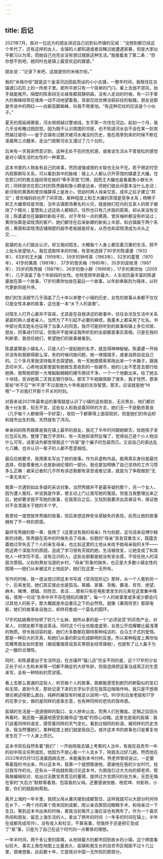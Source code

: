 ```yaml
---
---
---
```

title: 后记
---






2021年7月，我对一位远方的朋友讲述自己初到仙市镇的见闻：“没想到都已经这个年代了，还有这样的女人，全镇的人都知道或者目睹过她遭遇家暴，但是大家似乎都习以为常，而她自己也完全没有想过摆脱这种生活。”我接着发了第二条：“但你想不到吧，她同时也是镇上最受欢迎的媒婆。”

朋友说：“记录下来吧，这就是你的米格尔街。”

我的“米格尔街”就是这个釜溪河边因盐而设的小小古镇，一整年时间，我租住在古镇渡口石阶上的一所房子里。那所平房只有一个简单的门闩，看上去弱不禁风，抬手就能推开。隔壁的陈家祠无论昼夜都寂静阴森，没有人走动的时候，有一只手掌大的蜘蛛经常在墙角一动不动地望着我，背部花纹仿佛涂鸦彩绘的骷髅。朋友说那是传说中的网红——白额高脚蜘蛛，叫我不用害怕。“有这种花纹的应该是个小伙子。”

夏天的雨延绵骤密，河水频频越过警戒线，生平第一次住在河边，起初一个月，我几乎没有睡过囫囵觉。因为既不认识周围的邻居，也不知道河水会不会在某一刻突然越过堤坝——鉴于古镇有过数次被河水淹没的历史，我在雨季到来的时候不断在凌晨两三点醒来，走出门观察河水又漫过了几个台阶。

后来有一天我突然意识到，这种无处不在的危机感，或者说生活从不曾放松的感觉是对小镇生活的女性的一种寓意。

这本书里的人物各有自己的故事，然而或强或弱的关联也无处不在。若于限定时空内观察群际关系，可以看到其中的脉络：镇上人人都认识开茶馆的媒婆王大孃，住在箭口村的詹五姐经常在她的“牵手茶馆”打牌，因而王大孃也是看着詹小群长大的；同样居住在箭口村的陈秀娥和詹小群是远亲，但她们彼此间基本没什么走动；新河街的黄茜和曾庆梅算得上是发小，但幼时两人母亲交恶，成年之后才建立“邦交”；曾庆梅妈妈也开了间茶馆，某种程度上和王大孃的茶馆是竞争关系；杨瞎子和王大孃曾经是邻居，当年古镇那场著名的火灾，就是她们在内的五家人的房子被烧了个精光；童慧和上述这些人都相识，住所也只有几步路的距离，却从来没有交往；陈婆婆住在偏僻的新街子街，对于年轻一点的黄茜、曾庆梅听都没有听说过；黄欣怡算是梁晓清的客户，她们都住在后来新建的新街上半部，和古镇属于两个系统；黄茜和梁晓清店铺隔壁的超市老板娘是好友，从而也和梁晓清成为点头之交……

盐镇的女人们彼此认识，却又相对陌生，大概每个人身上都压着沉重的生活，顾不上抬头张望他人。我在选取样本的时候，有意地选择了90岁的陈婆婆（1932年）、63岁的王大孃（1959年）、59岁的钟传英（1963年）、52岁的童慧（1970年）、41岁的黄茜（1981年）、37岁的曾庆梅（1985年）、35岁的梁晓清（1987年）、35岁的陈秀娥（1987年）、26岁的詹小群（1996年）、17岁的黄欣怡（2005年），几乎涵盖了各个年龄段的女性。也特意把年龄最大、人生阅历最丰富的陈婆婆放在第一个故事，17岁的黄欣怡放在最后一个故事，以年龄串联则为降序，以时代更新则是升序。

她们的生活细节几乎涵盖了几十年以来整个小镇的历史，女性的故事从来都不仅仅只是女性本身的故事，这也是一本“乡下人的哀歌”。

对陌生人打开心扉并不容易，尤其是在自我讲述的故事中，往往会涉及生活中关系紧密的熟人或者亲人。当然为了不引起不必要的麻烦，我基本上都采用了化名。书中部分真实姓名也征得了当事人的同意。我尽可能将听到的故事和镇上多位邻居、朋友、同事进行印证，但我并不能保证我所听到的全部都是事实真相，只是在我的判断里，我信任她们，希望她们的故事被看到。

陈婆婆算是小镇名人，只是人们一提起她的名字，就显得神神秘秘。陈婆婆一开始并没有和我聊得那么深，有的时候问她问题，她一律摆摆手，或者自顾自说自己的。三个多月里我坚持每天去探望她，有一天她摸摸索索拖出来一个木箱子，跟我念叨半天，心疼地说那里面有她做生意收到的一些硬币，她的儿女不愿意去银行给她换，我帮她把那一大堆黏黏糊糊的硬币擦拭干净，一个一个地数出来，给了她五十块钱，告诉她第二天我去银行排队。那天下午她跟我聊了很多，我才恍然，原来那些“听不见”“听不清”不过是她九十年练就的生存智慧。那天，应该就是她“咔嗒”一下对我打开那个开关的时刻。

对我来说2021年最幸运的事情就是认识了小镇的这些朋友，无论男女，他们都对我十分友善，知无不言。这些女人和我说着同样的方言，她们无一不是勤劳善良（几乎每个人都做得一手好菜），收拾一下都算得上面容姣好。但是她们的命运却和城市出生的我，天然就有了鸿沟。

单亲妈妈陈秀娥算是我在镇上最早的朋友，我花了半年时间跟她聊天，给她孩子发红包买礼物，整理了数万字资料，有一天她却突然反悔了，觉得自己是个小人物没什么可写，话里话外都觉得我这个“作家”是个骗子的包装而已。又说自己的表达乱七八糟，也许认识一辈子的人都不愿意相信。

最后应她要求，我用匿名写出了她的故事。作为非虚构作品，能用真实身份是最优选择，但是尊重他人也是新闻伦理的一部分。我也更加明确了自己坚持的工作习惯多么正确：被采记者的几乎所有讲述我都有录音或者记录，就是为了争取做到“无一事无来处”。

我第一次遇到如此多疑的采访对象，当然秀娥并不是最多疑的那个，另一个女人，因为遭人冤枉，听说我是作家，便主动上门让我写她的冤屈。但是当我整理出来之后，她却要求我不写她的故事，在我答应之后，又找到我要求出具保证书，保证绝对不会泄漏关于她的半个字。

我曾经一度想放弃秀娥的故事，但后来想这种安全感缺失的表现，反而让她的故事拥有了不一样的质感。

最终写秀娥的那一章，我用了《这里没有我的母亲》作为标题，这句话来自博尔赫斯的诗歌。陈秀娥在高中的时候失去了母亲，标题的“母亲”具有双重含义，既蕴含着她过早失去了个人的亲生母亲，也比拟这里的土地从未给予她母亲般的关怀——而这两个深层次的原因，造成了学习很有天赋的她，生活被改变，让她变成了和其他人一样学历不高，没有见识的人。这些全部都是她没有安全感，不信任他人的深层次原因。父权和男权当道的乡村，“母亲”形象的缺失，也正是大多数小镇女性的困境——她们从未被这片土地庇护，她们在这里一无所有。

写作的时候，我一度设想过把这本书写成《官场现形记》那样，从一个人套到另一个，后来发现，她们其实彼此也是孤岛。离婚、家暴、背叛、霸凌、贫穷、绝望、麻木、赌博、嫖娼、同性恋、卖淫……那些只有在电影里发生的元素在这里集中降临，借用一句话“生命中并不存在随机的痛苦”，每一个人的故事里或多或少都会闪过其他人的影子，那大概就是命运重压之下的必然性。就像《暴雨将至》那部电影，她们的故事各自独立，却终将套成一个莫名的圆环。

17岁的姑娘黄欣怡带了好几个幺妹，她所从事的是一个“必须说谎”的灰色产业，对家人、对朋友都不能说真话，同时这个行业也极度虚荣，女孩公开炫耀攀比最浅薄的物质。但令我动容的是，她们大多数都在期待那种纯洁的、白马王子式的爱情。那是一种巨大的天真，和她们从事的职业形成鲜明的反差。所以某种程度上黄欣怡炫耀男朋友如何爱她（被闺蜜揭穿说其实男朋友经常揍她），也就有了让人鼻子为之一酸的合理性。

同时，和陈婆婆出于生活所迫，在古镇开“猫儿店”完全不同的是，这个17岁的少女正处于对人生和未来等一切都不确定的大好年龄，但我选择把这事当成真正的生意来写，会有一种特别的荒谬感。

看上去那么普通的这些人，听完每个人的故事，我都能感受到剧烈的断裂似的变幻和无常。直到今天，那些记录下来的文字似乎还在我耳边嗡嗡作响，我只是不想用理论阐述得那么直白，纯粹的展现有时候足以说明一切。90岁的白发老妪和17岁的花季少女，做的是同样的皮条生意，也有种同样的悲伤的宿命感。

盐镇的生活是一道道细碎的裂口，女人拼命止血，而男人们在撒盐。定稿之后回头再看时，我还能一遍遍地感受到被命运“放咸”的惊心动魄。这里也是我的盐镇：我们说着同样的语言，感受着同样的天气变化，看到过相同的标语，被同样的历史洗涤，我当然懂她们，某种程度上她们就是我自己。或许这本书的故事也只是重复地发生在了一个人身上而已。

这本书背后自然有着“我们”：一开始陪我去镇上考察的人当中，有我在自贡市一中的初中班主任熊成凯，他因为不放心我一个人去乡下，陪我去过好几趟。然而他在2022年的5月13日凌晨因病去世，未能看到本书付梓。熊老师曾经说过，一定要等着我的书出来，所以这本书，我第一个就想致谢他，感谢他在我的少女时代，给过我写作的光。还有从一开始就和我讨论这本书，为我指引过大方向的郝老师，帮我做编辑校对、给出过无数宝贵意见的董啸，提供过方言顾问的张方来，无怨无悔在家的“大后方”默默等着我、包容我的父母。还要感谢张敞、杨宏坤、何影秋、小窗，你们的鼓励和帮助。

离开上海的一年半里，我把父母从重庆接到成都暂住，这样我就可以大部分时间待在乡下，一两个月的某个周末回到成都，陪父亲去医院动眼睛手术，和母亲过一下生日。等到这本书出来的时候，离我当初离开上海应该也有两年了。作为一个喜欢热闹和朋友、留恋上海生活的人，拿出了两年的时间（一年多的时间在镇上，半年在成都完成写作），没有收入和社交，不算易事，但我终于还是把它变成了“易”事，只是为了自己在这个时代的一点奢侈的理想。

一年半时间，两千多公里的距离，从地球最大的都市回到故乡的小镇，这个跨度看似巨大，事实上我在地图上比量良久，盐镇和我生长的自贡市区相距不过十几公里，很难想象，此前数十年，它是我对中国一无所知的那部分。
